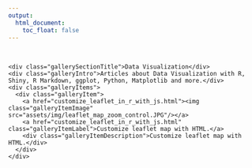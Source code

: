 ```yaml
---
output:
  html_document:
    toc_float: false
---
```

<br>

<!--html_preserve-->
<div class="band full">
  <div class="bandContent gallerySection">
    <div class="gallerySectionTitle">Data Visualization</div>
    <div class="galleryIntro">Articles about Data Visualization with R, Shiny, R Markdown, ggplot, Python, Matplotlib and more.</div>
    <div class="galleryItems">
      <div class="galleryItem">
        <a href="customize_leaflet_in_r_with_js.html"><img class="galleryItemImage" src="assets/img/leaflet_map_zoom_control.JPG"/></a>
        <a href="customize_leaflet_in_r_with_js.html" class="galleryItemLabel">Customize leaflet map with HTML.</a>
        <div class="galleryItemDescription">Customize leaflet map with HTML.</div>
      </div>
    </div>
  </div>
</div>
<!--/html_preserve-->

<!--html_preserve-->
<!--
<div class="band full">
  <div class="bandContent gallerySection">
    <div class="gallerySectionTitle">Machine Learning</div>
    <div class="galleryIntro">Articles about Machine Learning, Deep Learning and Reinforcement Learning.</div>
    <div class="galleryItems">
      <div class="galleryItem">
        <a href="reinforcement_learning_in_r.html"><img class="galleryItemImage" src="assets/img/reinforcelearn.png"/></a>
        <a href="reinforcement_learning_in_r.html" class="galleryItemLabel">Reinforcement Learning in R</a>
        <div class="galleryItemDescription">I'm happy to announce that the reinforcelearn package is now available on CRAN! It offers lots of reinforcement learning environments and algorithms...</div>
      </div>
    </div>
  </div>
</div>
-->

<!--/html_preserve-->
